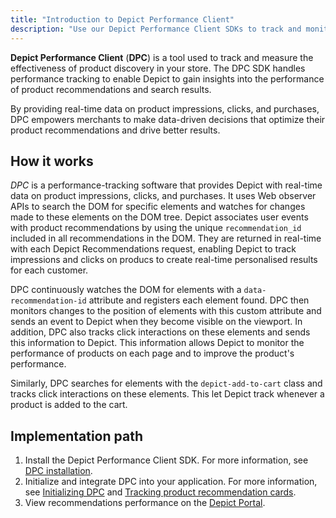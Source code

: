 ```yaml
---
title: "Introduction to Depict Performance Client"
description: "Use our Depict Performance Client SDKs to track and monitor user behavior on your store."
---
```


**Depict Performance Client** (**DPC**) is a tool used to track and measure the effectiveness of product discovery in your store. The DPC SDK handles performance tracking to enable Depict to gain insights into the performance of product recommendations and search results.

By providing real-time data on product impressions, clicks, and purchases, DPC empowers merchants to make data-driven decisions that optimize their product recommendations and drive better results. 

## How it works

_DPC_ is a performance-tracking software that provides Depict with real-time data on product impressions, clicks, and purchases. It uses Web observer APIs to search the DOM for specific elements and watches for changes made to these elements on the DOM tree. Depict associates user events with product recommendations by using the unique `recommendation_id` included in all recommendations in the DOM. They are returned in real-time with each Depict Recommendations request, enabling Depict to track impressions and clicks on producs to create real-time personalised results for each customer. 

DPC continuously watches the DOM for elements with a `data-recommendation-id` attribute and registers each element found. DPC then monitors changes to the position of elements with this custom attribute and sends an event to Depict when they become visible on the viewport. In addition, DPC also tracks click interactions on these elements and sends this information to Depict. This information allows Depict to monitor the performance of products on each page and to improve the product's performance.

Similarly, DPC searches for elements with the `depict-add-to-cart` class and tracks click interactions on these elements. This let Depict track whenever a product is added to the cart. 

## Implementation path

1. Install the Depict Performance Client SDK. For more information, see [DPC installation](/reference/tracking-product/performance-client#installing).
2. Initialize and integrate DPC into your application. For more information, see [Initializing DPC](/reference/tracking-product/performance-client) and [Tracking product recommendation cards](/tracking-product/performance-client#tracking-product-cards).
3. View recommendations performance on the [Depict Portal](https://app.depict.ai/).